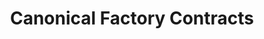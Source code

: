 ---
title: 'Canonical Factory Contracts'
description: 'Learn how to deploy Canonical factory contracts on your Orbit chain'
author: 
sme: 
content_type: how-to
---